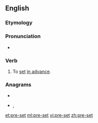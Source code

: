 {{also|preset}}
==English==

===Etymology===
{{prefix|pre|set|lang=en}}

===Pronunciation===
* {{IPA|/ˈpriːsɛt/|lang=en}}

===Verb===
{{en-verb|pre-sets|pre-setting|pre-set|pre-set}}

# To [[set]] [[in advance]].

===Anagrams===
* {{l|en|pester}}
* {{l|en|peters}}, {{l|en|Peters}}

[[et:pre-set]]
[[ml:pre-set]]
[[vi:pre-set]]
[[zh:pre-set]]
